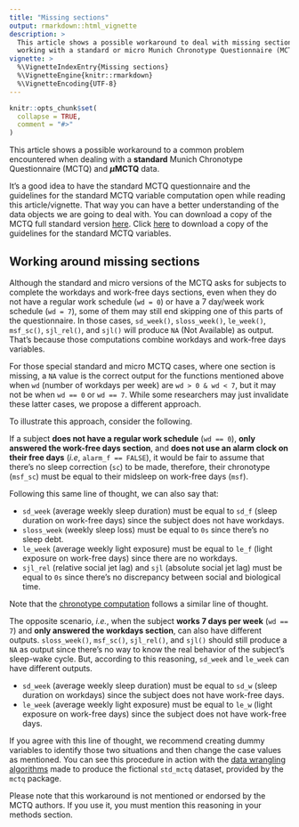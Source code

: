 ```yaml
---
title: "Missing sections"
output: rmarkdown::html_vignette
description: >
  This article shows a possible workaround to deal with missing sections when
  working with a standard or micro Munich Chronotype Questionnaire (MCTQ).
vignette: >
  %\VignetteIndexEntry{Missing sections}
  %\VignetteEngine{knitr::rmarkdown}
  %\VignetteEncoding{UTF-8}
---
```


```r
knitr::opts_chunk$set(
  collapse = TRUE,
  comment = "#>"
)
```

This article shows a possible workaround to a common problem encountered when dealing with a __standard__ Munich Chronotype Questionnaire (MCTQ) and __$\mu$MCTQ__ data.

It's a good idea to have the standard MCTQ questionnaire and the guidelines for the standard MCTQ variable computation open while reading this article/vignette. That way you can have a better understanding of the data objects we are going to deal with. You can download a copy of the MCTQ full standard version  [here](https://www.thewep.org/documentations/mctq/item/english-mctq-full). Click [here](https://www.thewep.org/documentations/mctq/item/mctq-variables) to download a copy of the guidelines for the standard MCTQ variables.

## Working around missing sections

Although the standard and micro versions of the MCTQ asks for subjects to complete the workdays and work-free days sections, even when they do not have a regular work schedule (`wd = 0`) or have a 7 day/week work schedule (`wd = 7`), some of them may still end skipping one of this parts of the questionnaire. In those cases, `sd_week()`, `sloss_week()`, `le_week()`, `msf_sc()`, `sjl_rel()`, and `sjl()` will produce `NA` (Not Available) as output. That's because those computations combine workdays and work-free days variables.

For those special standard and micro MCTQ cases, where one section is missing, a `NA` value is the correct output for the functions mentioned above when `wd` (number of workdays per week) are `wd > 0 & wd < 7`, but it may not be when `wd == 0` or `wd == 7`. While some researchers may just invalidate these latter cases, we propose a different approach.

To illustrate this approach, consider the following.

If a subject __does not have a regular work schedule__ (`wd == 0`), __only answered the work-free days section__, and __does not use an alarm clock on their free days__ (_i.e_, `alarm_f == FALSE`), it would be fair to assume that there's no sleep correction (`sc`) to be made, therefore, their chronotype (`msf_sc`) must be equal to their midsleep on work-free days (`msf`).

Following this same line of thought, we can also say that:

* `sd_week` (average weekly sleep duration) must be equal to `sd_f` (sleep duration on work-free days) since the subject does not have workdays.
* `sloss_week` (weekly sleep loss) must be equal to `0s` since there's no sleep debt.
* `le_week` (average weekly light exposure) must be equal to `le_f` (light exposure on work-free days) since there are no workdays.
* `sjl_rel` (relative social jet lag) and `sjl` (absolute social jet lag) must be equal to `0s` since there's no discrepancy between social and biological time.

Note that the [chronotype computation](https://www.thewep.org/documentations/mctq/item/mctq-variables) follows a similar line of thought.

The opposite scenario, _i.e._, when the subject __works 7 days per week__ (`wd == 7`) and __only answered the workdays section__, can also have different outputs. `sloss_week()`, `msf_sc()`, `sjl_rel()`, and `sjl()` should still produce a `NA` as output since there's no way to know the real behavior of the subject's sleep-wake cycle. But, according to this reasoning, `sd_week` and `le_week` can have different outputs.

* `sd_week` (average weekly sleep duration) must be equal to `sd_w` (sleep duration on workdays) since the subject does not have work-free days.
* `le_week` (average weekly light exposure) must be equal to `le_w` (light exposure on work-free days) since the subject does not have work-free days.

If you agree with this line of thought, we recommend creating dummy variables to identify those two situations and then change the case values as mentioned. You can see this procedure in action with the [data wrangling algorithms](https://github.com/gipsousp/mctq/blob/master/data-raw/std_mctq.R#L923) made to produce the fictional `std_mctq` dataset, provided by the `mctq` package.

Please note that this workaround is not mentioned or endorsed by the MCTQ authors. If you use it, you must mention this reasoning in your methods section.
